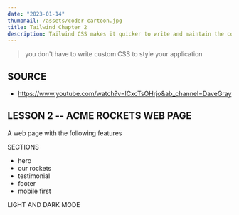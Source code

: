```yaml
---
date: "2023-01-14"
thumbnail: /assets/coder-cartoon.jpg
title: Tailwind Chapter 2
description: Tailwind CSS makes it quicker to write and maintain the code of your application. By using this utility-first framework, you don't have to write custom CSS to style your application.
---
```


> you don't have to write custom CSS to style your application

## SOURCE

- https://www.youtube.com/watch?v=lCxcTsOHrjo&ab_channel=DaveGray

## LESSON 2 -- ACME ROCKETS WEB PAGE

A web page with the following features

SECTIONS

- hero
- our rockets
- testimonial
- footer
- mobile first

LIGHT AND DARK MODE

##
